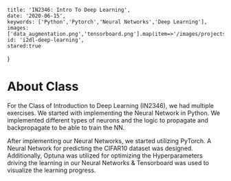 
    title: 'IN2346: Intro To Deep Learning',
    date: '2020-06-15',
    keywords: ['Python','Pytorch','Neural Networks','Deep Learning'],
    images: ['data_augmentation.png','tensorboard.png'].map(item=>'/images/projects/i2dl/'+item),
    id: 'i2dl-deep-learning',
    stared:true
}




# About Class

For the Class of Introduction to Deep Learning (IN2346), we had multiple exercises. We started with implementing the Neural Network in Python. 
We implemented different types of neurons and the logic to propagate and backpropagate to be able to train the NN.

After implementing our Neural Networks, we started utilizing PyTorch. A Neural  Network for predicting the CIFAR10 dataset was designed.
Additionally, Optuna was utilized for optimizing the Hyperparameters driving the learning in our Neural Networks & Tensorboard was used to visualize the learning progress.


